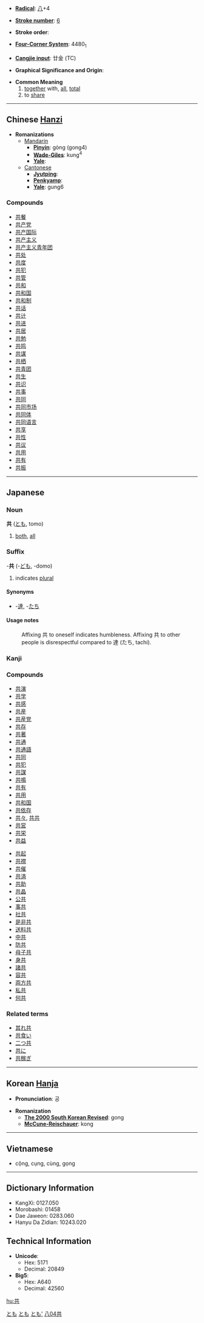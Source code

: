 * '''[[Wiktionary:Chinese radical index| Radical]]''': [[Wiktionary:Chinese radical index 八|八]]+4

* '''[[Wiktionary:Chinese total strokes index|Stroke number]]''': [[Wiktionary:Chinese total strokes index 6|6]]

* '''Stroke order''': 

* '''[[Wiktionary:Chinese four corner index|Four-Corner System]]''': 4480<sub>1</sub>

* '''[[Wiktionary:Chinese Cangjie index|Cangjie input]]''': 廿金 (TC)

* '''Graphical Significance and Origin''': 

* '''Common Meaning'''
*# [[together]] with, [[all]], [[total]]
*# to [[share]]


----

== Chinese [[Hanzi]] ==

* '''Romanizations'''
** [[Mandarin]]
*** '''[[Pinyin]]''': gòng (gong4)
*** '''[[Wade-Giles]]''': kung<sup>4</sup>
*** '''[[Yale]]''': 
**[[Cantonese]]
***'''[[Jyutping]]''':
***'''[[Penkyamp]]''': 
***'''[[Yale]]''': gung6

===Compounds===
*[[共餐]]
*[[共产党]]
*[[共产国际]]
*[[共产主义]]
*[[共产主义青年团]]
*[[共处]]
*[[共度]]
*[[共犯]]
*[[共管]]
*[[共和]]
*[[共和国]]
*[[共和制]]
*[[共话]]
*[[共计]]
*[[共进]]
*[[共居]]
*[[共勉]]
*[[共鸣]]
*[[共谋]]
*[[共栖]]
*[[共青团]]
*[[共生]]
*[[共识]]
*[[共事]]
*[[共同]]
*[[共同市场]]
*[[共同体]]
*[[共同语言]]
*[[共享]]
*[[共性]]
*[[共议]]
*[[共用]]
*[[共有]]
*[[共振]]


----

== Japanese ==
[[Category:Japanese language|とも]]
===Noun===
[[Category:Japanese nouns|とも]]
'''共''' ([[とも]], tomo)
# [[both]], [[all]]


===Suffix===
[[Category:Japanese suffixes|とも']]
-'''共''' (-[[ども]], -domo)
# indicates [[plural]]
====Synonyms====
*-[[達]], -[[たち]]
====Usage notes====
: Affixing 共 to oneself indicates humbleness. Affixing 共 to other people is disrespectful compared to 達 (たち, tachi).

===Kanji===
{{kanji|[[きょう]] (kyō)|[[とも]] (tomo), [[ともに]] (tomoni), [[ども]] (domo)}}

===Compounds===
{{top}}
*[[共演]]
*[[共学]]
*[[共感]]
*[[共産]]
*[[共産党]]
*[[共存]]
*[[共著]]
*[[共通]]
*[[共通語]]
*[[共同]]
*[[共犯]]
*[[共謀]]
*[[共鳴]]
*[[共有]]
*[[共用]]
*[[共和国]]
*[[共依存]]
*[[共々]], [[共共]]
*[[共営]]
*[[共栄]]
*[[共益]]
{{mid}}
*[[共起]]
*[[共襟]]
*[[共催]]
*[[共済]]
*[[共助]]
*[[共晶]]
*[[公共]]
*[[事共]]
*[[社共]]
*[[是非共]]
*[[送料共]]
*[[中共]]
*[[防共]]
*[[母子共]]
*[[身共]]
*[[諸共]]
*[[容共]]
*[[両方共]]
*[[私共]]
*[[何共]]
{{bottom}}
 

===Related terms===
*[[其れ共]]
*[[共食い]]
*[[二つ共]]
*[[共に]]
*[[共稼ぎ]]

----

== Korean [[Hanja]] ==

* '''Pronunciation''': 공

* '''Romanization'''
** '''[[The 2000 South Korean Revised Romanization|The 2000 South Korean Revised]]''': gong
** '''[[McCune-Reischauer]]''': kong

----

==Vietnamese==

* cộng, cụng, cùng, gọng

----

== Dictionary Information ==

* KangXi: 0127.050
* Morobashi: 01458
* Dae Jaweon: 0283.060
* Hanyu Da Zidian: 10243.020

== Technical Information ==

* '''Unicode''':
** Hex: 5171
** Decimal: 20849
* '''Big5''':
** Hex: A640
** Decimal: 42560

[[Category:Japanese kanji|八04共]]

[[hu:共]]